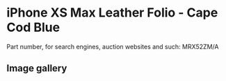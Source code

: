 # iPhone XS Max Leather Folio - Cape Cod Blue

Part number, for search engines, auction websites and such: MRX52ZM/A

## Image gallery

<div style={{ width: "768px" }}>
  <GalleryComponent
    images={[
      {
        original: "/everysource/MRX52",
        thumbnail: "/everypreview/MRX52",
      },
      {
        original: "/everysource/MRX52_AV1_GOLD",
        thumbnail: "/everypreview/MRX52_AV1_GOLD",
      },
      {
        original: "/everysource/MRX52_AV1_SILVER",
        thumbnail: "/everypreview/MRX52_AV1_SILVER",
      },
      {
        original: "/everysource/MRX52_AV1_SPACE_GRAY",
        thumbnail: "/everypreview/MRX52_AV1_SPACE_GRAY",
      },
      {
        original: "/everysource/MRX52_AV2",
        thumbnail: "/everypreview/MRX52_AV2",
      }
    ]}
  />
</div>